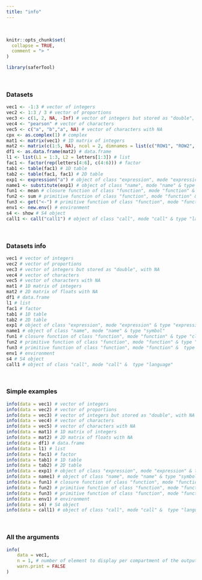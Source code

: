 ---
title: "info"
---
<br>
```{r, include = FALSE}
knitr::opts_chunk$set(
  collapse = TRUE,
  comment = "> "
)
```

```{r setup}
library(saferTool)
```
<br>

### Datasets

```{r}
vec1 <- -1:3 # vector of integers
vec2 <- 1:3 / 3 # vector of proportions
vec3 <- c(1, 2, NA, -Inf) # vector of integers but stored as "double", with NA and Inf
vec4 <- "pearson" # vector of characters
vec5 <- c("a", "b","a", NA) # vector of characters with NA
cpx <- as.complex(1) # complex
mat1 <- matrix(vec1) # 1D matrix of integers
mat2 <- matrix(c(1:5, NA), ncol = 2, dimnames = list(c("ROW1", "ROW2", "ROW3"), c("M1", "M2"))) # 2D matrix of floats with NA
df1 <- as.data.frame(mat2) # data.frame
l1 <- list(L1 = 1:3, L2 = letters[1:3]) # list
fac1 <- factor(rep(letters[4:6], c(4:6))) # factor
tab1 <- table(fac1) # 1D table
tab2 <- table(fac1, fac1) # 2D table
exp1 <- expression("a") # object of class "expression", mode "expression" & type "expression"
name1 <- substitute(exp1) # object of class "name", mode "name" & type "symbol"
fun1 <- mean # closure function of class "function", mode "function" & type "closure"
fun2 <- sum # primitive function of class "function", mode "function" & type "builtin"
fun3 <- get("<-") # primitive function of class "function", mode "function" &  type "special"
env1 <- new.env() # environment
s4 <- show # S4 object
call1 <- call("call1") # object of class "call", mode "call" & type "language"
```
<br>

### Datasets info

```{r}
vec1 # vector of integers
vec2 # vector of proportions
vec3 # vector of integers but stored as "double", with NA
vec4 # vector of characters
vec5 # vector of characters with NA
mat1 # 1D matrix of integers
mat2 # 2D matrix of floats with NA
df1 # data.frame
l1 # list
fac1 # factor
tab1 # 1D table
tab2 # 2D table
exp1 # object of class "expression", mode "expression" & type "expression"
name1 # object of class "name", mode "name" & type "symbol"
fun1 # closure function of class "function", mode "function" & type "closure"
fun2 # primitive function of class "function", mode "function" & type "builtin"
fun3 # primitive function of class "function", mode "function" &  type "special"
env1 # environment
s4 # S4 object
call1 # object of class "call", mode "call" &  type "language"
```
<br>

### Simple examples

```{r}
info(data = vec1) # vector of integers
info(data = vec2) # vector of proportions
info(data = vec3) # vector of integers but stored as "double", with NA and Inf
info(data = vec4) # vector of characters
info(data = vec5) # vector of characters with NA
info(data = mat1) # 1D matrix of integers
info(data = mat2) # 2D matrix of floats with NA
info(data = df1) # data.frame
info(data = l1) # list
info(data = fac1) # factor
info(data = tab1) # 1D table
info(data = tab2) # 2D table
info(data = exp1) # object of class "expression", mode "expression" & type "expression"
info(data = name1) # object of class "name", mode "name" & type "symbol"
info(data = fun1) # closure function of class "function", mode "function" & type "closure"
info(data = fun2) # primitive function of class "function", mode "function" & type "builtin"
info(data = fun3) # primitive function of class "function", mode "function" &  type "special"
info(data = env1) # environment
info(data = s4) # S4 object
info(data = call1) # object of class "call", mode "call" &  type "language"
```
<br>

### All the arguments
```{r}
info(
    data = vec1, 
    n = 1, # number of element to display per compartment of the output list (i.e., head(..., n))
    warn.print = FALSE
)
```
